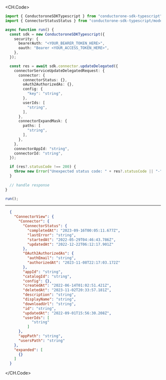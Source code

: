 
<CH.Code>
```typescript UpdateDelegated.ts
import { ConductoroneSDKTypescript } from "conductorone-sdk-typescript";
import { ConnectorStatusStatus } from "conductorone-sdk-typescript/models/components";

async function run() {
  const sdk = new ConductoroneSDKTypescript({
    security: {
      bearerAuth: "<YOUR_BEARER_TOKEN_HERE>",
      oauth: "Bearer <YOUR_ACCESS_TOKEN_HERE>",
    },
  });

  const res = await sdk.connector.updateDelegated({
    connectorServiceUpdateDelegatedRequest: {
      connector: {
        connectorStatus: {},
        oAuth2AuthorizedAs: {},
        config: {
          "key": "string",
        },
        userIds: [
          "string",
        ],
      },
      connectorExpandMask: {
        paths: [
          "string",
        ],
      },
    },
    connectorAppId: "string",
    connectorId: "string",
  });

  if (res?.statusCode !== 200) {
    throw new Error("Unexpected status code: " + res?.statusCode || "-");
  }
  
  // handle response
}

run();
```
---

```json Example Response
  {
    "ConnectorView": {
      "Connector": {
        "ConnectorStatus": {
          "completedAt": "2023-09-16T00:05:11.677Z",
          "lastError": "string",
          "startedAt": "2022-05-29T04:46:43.786Z",
          "updatedAt": "2022-12-22T06:12:17.901Z"
        },
        "OAuth2AuthorizedAs": {
          "authEmail": "string",
          "authorizedAt": "2023-11-08T22:17:03.172Z"
        },
        "appId": "string",
        "catalogId": "string",
        "config": {},
        "createdAt": "2022-06-14T01:02:51.421Z",
        "deletedAt": "2023-11-02T20:33:57.181Z",
        "description": "string",
        "displayName": "string",
        "downloadUrl": "string",
        "id": "string",
        "updatedAt": "2022-09-01T15:56:30.208Z",
        "userIds": [
            "string"
          ]
      },
      "appPath": "string",
      "usersPath": "string"
    },
    "expanded": [
      {}
    ]
  }
```
</CH.Code>

